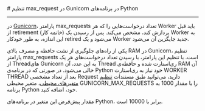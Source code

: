 

<Layout>
<Head>
<title>مستندات تنظیم max_request در Gunicorn در Python - لیارا</title>

<meta property="og:title" content="مستندات خدمات رایانش ابری لیارا" />
<meta property="og:description" content="مستندات نحوه تنظیم مقدار max_request در Gunicorn در پلتفرم Python در لیارا"  />
</Head>
# تنظیم max_request در Gunicorn در برنامه‌های Python
<hr className="mb-2" />

در <a href="https://gunicorn.org/" className="text-[#2196f3] ">Gunicorn</a>، پارامتر <Important>max_requests</Important> تعداد درخواست‌هایی را که هر Worker باید قبل از retirement (خاتمه کار) پردازش کند، مشخص می‌کند. پس از رسیدن یک Worker به این اندازه، به طور خودکار retired می‌شود و یک Worker جدید جایگزین آن می‌شود. 

یکی از راه‌های جلوگیری از نشت حافظه و مصرف بالای RAM در Gunicorn، تنظیم پارامتر <Important>max_requests</Important> است. با تنظیم این پارامتر، با رسیدن تعداد درخواست‌های هر یک از Threadهای Gunicorn به این عدد، آن Thread ری‌استارت شده و حافظه‌ی RAM آن خالی می‌شود.
در صورتی که در برنا‌مه‌ی Python خود نیاز به ری‌استارت WORKER THREAD بعد از تعداد مشخصی Request دارید، می‌توانید طبق مستندات <a href="/paas/details/envs" className="text-[#2196f3] ">تنظیم متغیرهای محیطی</a>، متغیر محیطی <Important>GUNICORN_MAX_REQUESTS</Important> را با مقدار 1000 به برنامه Python خود، اضافه کنید.

<div className="h-2" />
<Alert variant="info">
<p>
مقدار پیش‌فرض این متغیر در برنامه‌های Python، برابر با 10000 است.
</p>
</Alert>


</Layout>